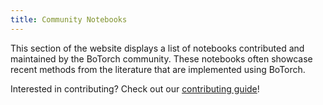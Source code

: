 ```yaml
---
title: Community Notebooks
---
```

This section of the website displays a list of notebooks contributed and maintained
by the BoTorch community. These notebooks often showcase recent methods from the
literature that are implemented using BoTorch.

Interested in contributing? Check out our [contributing guide](https://github.com/pytorch/botorch/blob/main/CONTRIBUTING.md#community-contributions-beta)!
